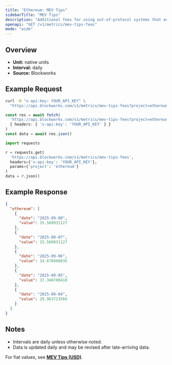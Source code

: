 ```yaml
---
title: "Ethereum: MEV Tips"
sidebarTitle: "MEV Tips"
description: "Additional fees for using out-of-protocol systems that enables users to send transactions, or a bundle of transactions, to block builders for faster transaction execution, MEV capture, or MEV protection."
openapi: "GET /v1/metrics/mev-tips-fees"
mode: "wide"
---
```


## Overview

- **Unit:** native units
- **Interval:** daily
- **Source:** Blockworks

## Example Request

<CodeGroup>

```bash cURL
curl -H "x-api-key: YOUR_API_KEY" \
  "https://api.blockworks.com/v1/metrics/mev-tips-fees?project=ethereum"
```

```typescript TypeScript
const res = await fetch(
  'https://api.blockworks.com/v1/metrics/mev-tips-fees?project=ethereum',
  { headers: { 'x-api-key': 'YOUR_API_KEY' } }
)
const data = await res.json()
```

```python Python
import requests

r = requests.get(
  'https://api.blockworks.com/v1/metrics/mev-tips-fees',
  headers={'x-api-key': 'YOUR_API_KEY'},
  params={'project': 'ethereum'}
)
data = r.json()
```

</CodeGroup>

## Example Response

```json
{
  "ethereum": [
    {
      "date": "2025-09-08",
      "value": 15.560931127
    },
    {
      "date": "2025-09-07",
      "value": 15.560931127
    },
    {
      "date": "2025-09-06",
      "value": 14.670460835
    },
    {
      "date": "2025-09-05",
      "value": 37.340708418
    },
    {
      "date": "2025-09-04",
      "value": 29.963723566
    }
  ]
}
```

## Notes
- Intervals are daily unless otherwise noted.
- Data is updated daily and may be revised after late-arriving data.


<Note>For fiat values, see **[MEV Tips (USD)](./mev-tips-fees-usd)**.</Note>